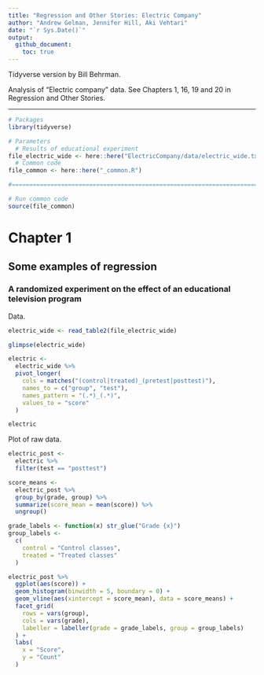 ```yaml
---
title: "Regression and Other Stories: Electric Company"
author: "Andrew Gelman, Jennifer Hill, Aki Vehtari"
date: "`r Sys.Date()`"
output:
  github_document:
    toc: true
---
```

Tidyverse version by Bill Behrman.

Analysis of "Electric company" data. See Chapters 1, 16, 19 and 20
in Regression and Other Stories.

-------------

```r
# Packages
library(tidyverse)

# Parameters
  # Results of educational experiment
file_electric_wide <- here::here("ElectricCompany/data/electric_wide.txt")
  # Common code
file_common <- here::here("_common.R")

#===============================================================================

# Run common code
source(file_common)
```

# Chapter 1

## Some examples of regression

### A randomized experiment on the effect of an educational television program

Data.

```r
electric_wide <- read_table2(file_electric_wide)

glimpse(electric_wide)
```

```r
electric <- 
  electric_wide %>% 
  pivot_longer(
    cols = matches("(control|treated)_(pretest|posttest)"),
    names_to = c("group", "test"),
    names_pattern = "(.*)_(.*)",
    values_to = "score"
  )

electric
```

Plot of raw data.

```r
electric_post <- 
  electric %>% 
  filter(test == "posttest")

score_means <- 
  electric_post %>% 
  group_by(grade, group) %>% 
  summarize(score_mean = mean(score)) %>% 
  ungroup()

grade_labels <- function(x) str_glue("Grade {x}")
group_labels <- 
  c(
    control = "Control classes",
    treated = "Treated classes"
  )

electric_post %>% 
  ggplot(aes(score)) +
  geom_histogram(binwidth = 5, boundary = 0) +
  geom_vline(aes(xintercept = score_mean), data = score_means) +
  facet_grid(
    rows = vars(group),
    cols = vars(grade),
    labeller = labeller(grade = grade_labels, group = group_labels)
  ) + 
  labs(
    x = "Score",
    y = "Count"
  )
```

